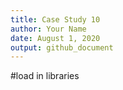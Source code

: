 ```yaml
---
title: Case Study 10
author: Your Name
date: August 1, 2020
output: github_document
---
```

 
#load in libraries 
 
 